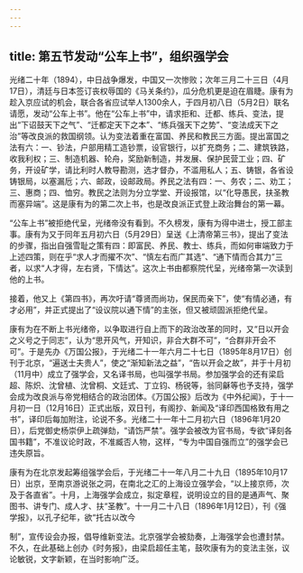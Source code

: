 ```yaml
---
---
---
```

title: 第五节发动“公车上书”，组织强学会
---



光绪二十年（1894），中日战争爆发，中国又一次惨败；次年三月二十三日（4月17日），清廷与日本签订丧权辱国的《马关条约》，瓜分危机更是迫在眉睫。康有为趁入京应试的机会，联合各省应试举人1300余人，于四月初八日（5月2日）联名请愿，发动“公车上书”。他在“公车上书”中，请求拒和、迁都、练兵、变法，提出“下诏鼓天下之气”、“迁都定天下之本”、“练兵强天下之势”、“变法成天下之治”等改良派的救国纲领。认为变法着重在富国、养民和教民三方面。提出富国之法有六：一、钞法，户部用精工造钞票，设官银行，以扩充商务；二、建筑铁路，收我利权；三、制造机器、轮舟，奖励新制造，并发展、保护民营工业；四、矿务，开设矿学，请比利时人教导勘测，选才督办，不滥用私人；五、铸银，各省设铸银局，以塞漏卮；六、邮政，设邮政局。养民之法有四：一、务农；二、劝工；三、惠商；四、恤穷。教民之法则为分立学堂、开设报馆，以“化导愚民，扶圣教而塞异端”。这是康有为的第二次上书，也是改良派正式登上政治舞台的第一幕。

“公车上书”被拒绝代呈，光绪帝没有看到。不久榜发，康有为得中进士，授工部主事。康有为又于同年五月初六日（5月29日）呈送《上清帝第三书》，提出了变法的步骤，指出自强雪耻之策有四：即富民、养民、教士、练兵，而如何审端致力于上述四策，则在乎“求人才而擢不次”、“慎左右而广其选”、“通下情而合其力”三者，以求“人才得，左右贤，下情达”。这次上书由都察院代呈，光绪帝第一次读到他的上书。

接着，他又上《第四书》，再次吁请“尊贤而尚功，保民而亲下”，使“有情必通，有才必用”，并正式提出了“设议院以通下情”的主张，但又被顽固派拒绝代呈。

康有为在不断上书光绪帝，以争取进行自上而下的政治改革的同时，又“日以开会之义号之于同志”，认为“思开风气，开知识，非合大群不可”，“合群非开会不可”。于是先办《万国公报》，于光绪二十一年六月二十七日（1895年8月17日）创刊于北京，“遍送士夫贵人”，使之“渐知新法之益”，“告以开会之故”，并于十月初（11月中）成立了强学会，又名译书局，也叫强学书局。参加强学会的还有梁启超、陈炽、沈曾植、沈曾桐、文廷式、丁立钧、杨锐等，翁同龢等也予支持，强学会成为改良派与帝党相结合的政治团体。《万国公报》后改为《中外纪闻》，于十一月初一日（12月16日）正式出版，双日刊，有阁抄、新闻及“译印西国格致有用之书”，译印后每加附注，论说不多。光绪二十一年十二月初六日（1896年1月20日），后党御史杨崇伊上疏弹劾，“请饬严禁”。强学会被改为官书局，专欲“译刻各国书籍”，不准议论时政，不准臧否人物，这样，“专为中国自强而立”的强学会已违失原旨。

康有为在北京发起筹组强学会后，于光绪二十一年八月二十九日（1895年10月17日）出京，至南京游说张之洞，在南北之汇的上海设立强学会，“以上接京师，次及于各直省”。十月，上海强学会成立，拟定章程，说明设立的目的是通声气、聚图书、讲专门、成人才、扶“圣教”。十一月二十八日（1896年1月12日），刊《强学报》，以孔子纪年，欲“托古以改今

制”，宣传设会办报，倡导维新变法。北京强学会被劾奏，上海强学会也遭封禁。不久，在此基础上创办《时务报》，由梁启超任主笔，鼓吹康有为的变法主张，议论敏锐，文字新颖，在当时影响广泛。